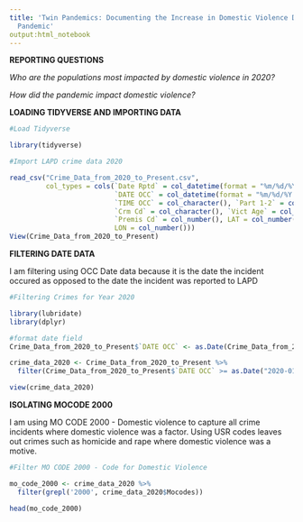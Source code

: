 ```yaml
---
title: 'Twin Pandemics: Documenting the Increase in Domestic Violence During the COVID-19
  Pandemic'
output:html_notebook
---
```


**REPORTING QUESTIONS**

*Who are the populations most impacted by domestic violence in 2020?*

*How did the pandemic impact domestic violence?*

**LOADING TIDYVERSE AND IMPORTING DATA**

```r
#Load Tidyverse

library(tidyverse)

#Import LAPD crime data 2020

read_csv("Crime_Data_from_2020_to_Present.csv", 
         col_types = cols(`Date Rptd` = col_datetime(format = "%m/%d/%Y %H:%M:%S %p"), 
                          `DATE OCC` = col_datetime(format = "%m/%d/%Y %H:%M:%S %p"), 
                          `TIME OCC` = col_character(), `Part 1-2` = col_number(), 
                          `Crm Cd` = col_character(), `Vict Age` = col_character(), 
                          `Premis Cd` = col_number(), LAT = col_number(), 
                          LON = col_number()))
View(Crime_Data_from_2020_to_Present)
```

**FILTERING DATE DATA**

I am filtering using OCC Date data because it is the date the incident occured as opposed to the date the incident was reported to LAPD

```r
#Filtering Crimes for Year 2020

library(lubridate)
library(dplyr)

#format date field
Crime_Data_from_2020_to_Present$`DATE OCC` <- as.Date(Crime_Data_from_2020_to_Present$`DATE OCC`, format = "%m/%d/%Y %H:%M:%S %p")

crime_data_2020 <- Crime_Data_from_2020_to_Present %>%
  filter(Crime_Data_from_2020_to_Present$`DATE OCC` >= as.Date("2020-01-01") & Crime_Data_from_2020_to_Present$`DATE OCC` <= as.Date("2020-12-31"))

view(crime_data_2020)
```

**ISOLATING MOCODE 2000**

I am using MO CODE 2000 - Domestic violence to capture all crime incidents where domestic violence was a factor. Using USR codes leaves out crimes such as homicide and rape where domestic violence was a motive.

```r
#Filter MO CODE 2000 - Code for Domestic Violence

mo_code_2000 <- crime_data_2020 %>%
  filter(grepl('2000', crime_data_2020$Mocodes))

head(mo_code_2000)
```
